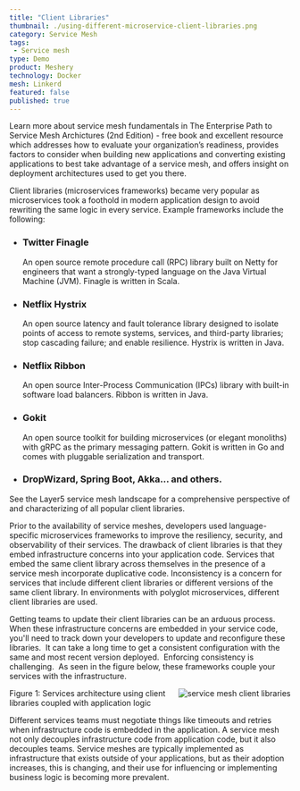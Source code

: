 ```yaml
---
title: "Client Libraries"
thumbnail: ./using-different-microservice-client-libraries.png
category: Service Mesh
tags:
 - Service mesh
type: Demo
product: Meshery
technology: Docker
mesh: Linkerd
featured: false
published: true
---
```



<ResourcesWrapper>
  <div className="intro">
    <p>Learn more about service mesh fundamentals in
      <Link className="blog" to="/learn/books"> The Enterprise Path to Service Mesh Archictures (2nd Edition)</Link> -  free book and excellent resource which addresses how to evaluate your organization’s readiness, provides factors to consider when building new applications and converting existing applications to best take advantage of a service mesh, and offers insight on deployment architectures used to get you there.</p>
  </div>

  <p>
    Client libraries (microservices frameworks) became very popular as microservices took a foothold in modern application design to avoid rewriting the same logic in every service. Example frameworks include the following:
  </p>

  <ul>
  <li>
  <h3>Twitter Finagle </h3>
  <p>
  An open source remote procedure call (RPC) library built on Netty for engineers that want a strongly-typed language on the Java Virtual Machine (JVM). Finagle is written in Scala.
  </p>
  </li>

  <li>
  <h3>Netflix Hystrix</h3>
  <p>
  An open source latency and fault tolerance library designed to isolate points of access to remote systems, services, and third-party libraries; stop cascading failure; and enable resilience. Hystrix is written in Java.
  </p>
  </li>

  <li>
  <h3> Netflix Ribbon</h3>
  <p>
  An open source Inter-Process Communication (IPCs) library with built-in software load balancers. Ribbon is written in Java.
  </p>
  </li>  
  <li>
  <h3> Gokit</h3>
  <p>
  An open source toolkit for building microservices (or elegant monoliths) with gRPC as the primary messaging pattern. Gokit is written in Go and comes with pluggable serialization and transport.
  </p>
  </li>

  <li><h3>DropWizard, Spring Boot, Akka… and others.</h3></li>
  </ul>


  <div class="fact">
  <p>
    See the Layer5 <Link to="/landscape">service mesh landscape</Link> for a comprehensive perspective of and characterizing of all popular client libraries.
  </p>
  </div>

  <p>
  Prior to the availability of service meshes, developers used language-specific microservices frameworks to improve the resiliency, security, and observability of their services. The drawback of client libraries is that they embed infrastructure concerns into your application code. Services that embed the same client library across themselves in the presence of a service mesh incorporate duplicative code. Inconsistency is a concern for services that include different client libraries or different versions of the same client library. In environments with polyglot microservices, different client libraries are used.  </p>
  <p>
  Getting teams to update their client libraries can be an arduous process. When these infrastructure concerns are embedded in your service code, you'll need to track down your developers to update and reconfigure these libraries.  It can take a long time to get a consistent configuration with the same and most recent version deployed.  Enforcing consistency is challenging.  As seen in the figure below, these frameworks couple your services with the infrastructure.
  </p>
  <div className="center" >
  <img src={Library} align="right" alt="service mesh client libraries" />
  <p>Figure 1: Services architecture using client libraries coupled with application logic</p>

  </div>

  <p>
Different services teams must negotiate things like timeouts and retries when infrastructure code is embedded in the application. A service mesh not only decouples infrastructure code from application code, but it also decouples teams. Service meshes are typically implemented as infrastructure that exists outside of your applications, but as their adoption increases, this is changing, and their use for influencing or implementing business logic is becoming more prevalent.
  </p>

</ResourcesWrapper>
